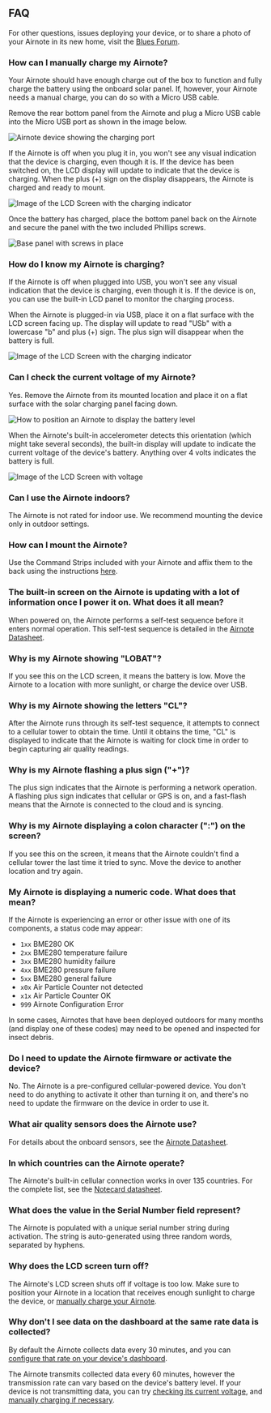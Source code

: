 ## FAQ

For other questions, issues deploying your device, or to share
a photo of your Airnote in its new home,
visit the [Blues Forum](https://discuss.blues.com/c/airnote/19).

### How can I manually charge my Airnote?

Your Airnote should have enough charge out of the box to function and
fully charge the battery using the onboard solar panel. If, however, your
Airnote needs a manual charge, you can do so with a Micro USB cable.

Remove the rear bottom panel from the Airnote and plug
a Micro USB cable into the Micro USB port as shown in the image below.

![Airnote device showing the charging port](/images/guides/airnote/charging-port.jpg)

If the Airnote is off when you plug it in, you won't see any visual indication
that the device is charging, even though it is. If the device has been switched
on, the LCD display will update to indicate that the device is charging.
When the plus (+) sign on the display disappears, the Airnote is charged and
ready to mount.

![Image of the LCD Screen with the charging indicator](/images/guides/airnote/usb-chg.png)

Once the battery has charged, place the bottom panel back
on the Airnote and secure the panel with the two included
Phillips screws.

![Base panel with screws in place](/images/guides/airnote/base.png)

### How do I know my Airnote is charging?

If the Airnote is off when plugged into USB, you won't see any visual indication
that the device is charging, even though it is. If the device is on, you
can use the built-in LCD panel to monitor the charging process.

When the Airnote is plugged-in via USB, place it on a flat surface with the
LCD screen facing up. The display will update to read "USb" with a
lowercase "b" and plus (+) sign. The plus sign will disappear when the
battery is full.

![Image of the LCD Screen with the charging indicator](/images/guides/airnote/usb-chg.png)

### Can I check the current voltage of my Airnote?

Yes. Remove the Airnote from its mounted location and place it on a flat surface
with the solar charging panel facing down.

![How to position an Airnote to display the battery level](/images/guides/airnote/tilt.jpg)

When the Airnote's built-in accelerometer detects this orientation (which might take
several seconds), the built-in display will update to indicate the current voltage of
the device's battery. Anything over 4 volts indicates the battery is full.

![Image of the LCD Screen with voltage](/images/guides/airnote/voltage.png)

### Can I use the Airnote indoors?

The Airnote is not rated for indoor use. We recommend mounting the
device only in outdoor settings.

### How can I mount the Airnote?

Use the Command Strips included with your Airnote and affix them
to the back using the instructions [here](/quickstart#mount-it).

### The built-in screen on the Airnote is updating with a lot of information once I power it on. What does it all mean?

When powered on, the Airnote performs a self-test sequence before it
enters normal operation. This self-test sequence is detailed in the
[Airnote Datasheet](https://dev.blues.io/datasheets/airnote/airnote-datasheet/).

### Why is my Airnote showing "LOBAT"?

If you see this on the LCD screen, it means the battery is low. Move the Airnote
to a location with more sunlight, or charge the device over USB.

### Why is my Airnote showing the letters "CL"?

After the Airnote runs through its self-test sequence, it attempts to connect to
a cellular tower to obtain the time. Until it obtains the time, "CL" is
displayed to indicate that the Airnote is waiting for clock time in order to
begin capturing air quality readings.

### Why is my Airnote flashing a plus sign ("+")?

The plus sign indicates that the Airnote is performing a network operation. A
flashing plus sign indicates that cellular or GPS is on, and a fast-flash means
that the Airnote is connected to the cloud and is syncing.

### Why is my Airnote displaying a colon character (":") on the screen?

If you see this on the screen, it means that the Airnote couldn't find a
cellular tower the last time it tried to sync. Move the device to another
location and try again.

### My Airnote is displaying a numeric code. What does that mean?

If the Airnote is experiencing an error or other issue with one of its 
components, a status code may appear:

- `1xx` BME280 OK
- `2xx` BME280 temperature failure
- `3xx` BME280 humidity failure
- `4xx` BME280 pressure failure
- `5xx` BME280 general failure
- `x0x` Air Particle Counter not detected
- `x1x` Air Particle Counter OK
- `999` Airnote Configuration Error

In some cases, Airnotes that have been deployed outdoors for many months (and 
display one of these codes) may need to be opened and inspected for insect 
debris.

### Do I need to update the Airnote firmware or activate the device?

No. The Airnote is a pre-configured cellular-powered device. You don't need
to do anything to activate it other than turning it on, and there's no need
to update the firmware on the device in order to use it.

### What air quality sensors does the Airnote use?

For details about the onboard sensors, see
the [Airnote Datasheet](https://dev.blues.io/datasheets/airnote/airnote-datasheet/).

### In which countries can the Airnote operate?

The Airnote's built-in cellular connection works in over 135 countries. For
the complete list, see the [Notecard datasheet](https://dev.blues.io/datasheets/notecard-datasheet/note-nbgl-500/#cellular-service).

### What does the value in the Serial Number field represent?

The Airnote is populated with a unique serial number string during activation.
The string is auto-generated using three random words, separated by hyphens.

### Why does the LCD screen turn off?

The Airnote's LCD screen shuts off if voltage is too low. Make sure to position
your Airnote in a location that receives enough sunlight to charge the device,
or [manually charge your Airnote](/quickstart#how-can-i-manually-charge-my-airnote).

### Why don't I see data on the dashboard at the same rate data is collected?

By default the Airnote collects data every 30 minutes, and you can [configure that
rate on your device's dashboard](/quickstart#scan-the-qr-code-and-customize-your-airnote).

The Airnote transmits collected data every 60 minutes, however the transmission
rate can vary based on the device's battery level. If your device is not
transmitting data, you can try [checking its current voltage](/quickstart#can-i-check-the-current-voltage-of-my-airnote),
and [manually charging if necessary](/quickstart#how-can-i-manually-charge-my-airnote).
